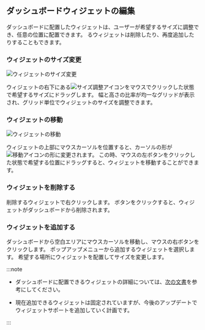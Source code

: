 ## ダッシュボードウィジェットの編集

ダッシュボードに配置したウィジェットは、ユーザーが希望するサイズに調整でき、任意の位置に配置できます。 るウィジェットは削除したり、再度追加したりすることもできます。

### ウィジェットのサイズ変更

<InDoc product="java,php,python,nodejs,dotent,golang">
<ImgLang img='apm-dashboard-widget-resize.png' desc='ウィジェットのサイズ変更' />
</InDoc>

<InDoc product="postgresql,mysql,redis,mongodb,oracle-pro,oracle,altibase,cubrid">

![ウィジェットのサイズ変更](/img/db-dashboard-widget-resize.png)

</InDoc>

ウィジェットの右下にある![サイズ調整アイコン](/img/ic-widget-size.svg)をマウスでクリックした状態で希望するサイズにドラッグします。 幅と高さの比率が均一なグリッドが表示され、グリッド単位でウィジェットのサイズを調整できます。

### ウィジェットの移動

<InDoc product="java,php,python,nodejs,dotent,golang">
<ImgLang img='apm-dashboard-widget-move.png' desc='ウィジェットを移動する' />
</InDoc>

<InDoc product="postgresql,mysql,redis,mongodb,oracle-pro,oracle,altibase,cubrid">

![ウィジェットの移動](/img/db-dashboard-widget-move.png)

</InDoc>

ウィジェットの上部にマウスカーソルを位置すると、カーソルの形が![移動アイコン](/img/ic-move-pointer.svg)の形に変更されます。 この時、マウスの左ボタンをクリックした状態で希望する位置にドラッグすると、ウィジェットを移動することができます。

### ウィジェットを削除する

<InDoc product="java,php,python,nodejs,dotent,golang">
<ImgLang img='apm-dashboard-widget-remove.png' desc='ウィジェットを削除する' />
</InDoc>

<InDoc product="postgresql,mysql,redis,mongodb,oracle-pro,oracle,altibase,cubrid">

<ImgLang img='db-dashboard-widget-remove.png' desc='ウィジェット削除' />

</InDoc>

削除するウィジェットで右クリックします。 <Cmdname sid="delete" className="uitext" />ボタンをクリックすると、ウィジェットがダッシュボードから削除されます。

### ウィジェットを追加する

<InDoc product="java,php,python,nodejs,dotent,golang"><ImgLang img='apm-dashboard-widget-add.png' desc='ウィジェットを追加する' /></InDoc>

<InDoc product="postgresql,mysql,redis,mongodb,oracle-pro,oracle,altibase,cubrid"><ImgLang img="db-dashboard-widget-add.png" desc="ウィジェットを追加する" /></InDoc>

ダッシュボードから空白エリアにマウスカーソルを移動し、マウスの右ボタンをクリックします。 ポップアップメニューから追加するウィジェットを選択します。 希望する場所にウィジェットを配置してサイズを変更します。

:::note

- ダッシュボードに配置できるウィジェットの詳細については、[次の文書](#about-widget)を参考にしてください。

- 現在追加できるウィジェットは固定されていますが、今後のアップデートでウィジェットサポートを追加していく計画です。

:::
